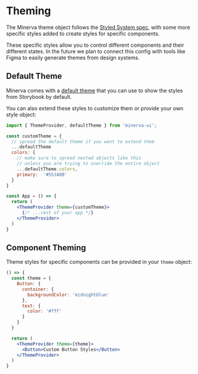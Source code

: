 <Meta title="Overview|Theming" />

# Theming

The Minerva theme object follows the [Styled System spec](https://system-ui.com/theme/), with some more specific styles added to create styles for specific components.

These specific styles allow you to control different components and their different states. In the future we plan to connect this config with tools like Figma to easily generate themes from design systems.

## Default Theme

Minerva comes with a [default theme](https://github.com/cratebind/minerva-ui/blob/master/src/theme.ts) that you can use to show the styles from Storybook by default.

You can also extend these styles to customize them or provide your own style object:

```jsx live=false
import { ThemeProvider, defaultTheme } from 'minerva-ui';

const customTheme = {
  // spread the default theme if you want to extend them
  ...defaultTheme
  colors: {
    // make sure to spread nested objects like this
    // unless you are trying to override the entire object
    ...defaultTheme.colors,
    primary:  '#551A8B'
  }
}

const App = () => {
  return (
    <ThemeProvider theme={customTheme}>
      {/* ...rest of your app */}
    </ThemeProvider>
  )
}
```

## Component Theming

Theme styles for specific components can be provided in your `theme` object:

```jsx
() => {
  const theme = {
    Button: {
      container: {
        backgroundColor: 'midnightblue'
      },
      text: {
        color: '#fff'
      }
    }
  }

  return (
    <ThemeProvider theme={theme}>
      <Button>Custom Button Styles</Button>
    </ThemeProvider>
  )
}
```